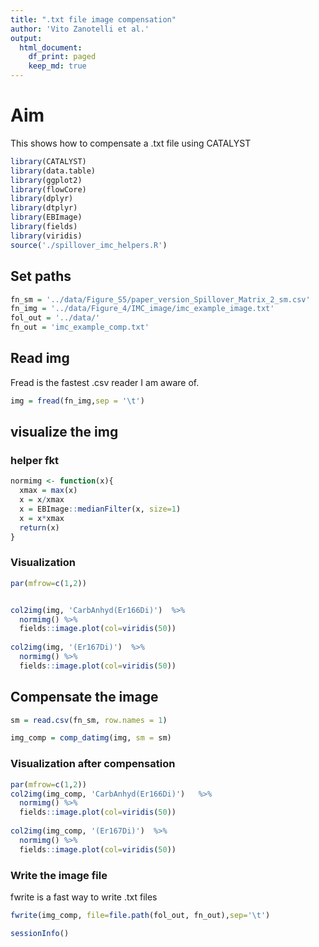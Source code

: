 ```yaml
---
title: ".txt file image compensation"
author: 'Vito Zanotelli et al.'
output:
  html_document:
    df_print: paged
    keep_md: true
---
```

# Aim
This shows how to compensate a .txt file using CATALYST

```r
library(CATALYST)
library(data.table)
library(ggplot2)
library(flowCore)
library(dplyr)
library(dtplyr)
library(EBImage)
library(fields)
library(viridis)
source('./spillover_imc_helpers.R')
```
## Set paths
```r
fn_sm = '../data/Figure_S5/paper_version_Spillover_Matrix_2_sm.csv'
fn_img = '../data/Figure_4/IMC_image/imc_example_image.txt'
fol_out = '../data/'
fn_out = 'imc_example_comp.txt'
```

## Read img
Fread is the fastest .csv reader I am aware of.
```r
img = fread(fn_img,sep = '\t')
```

## visualize the img

### helper fkt
```r
normimg <- function(x){
  xmax = max(x)
  x = x/xmax
  x = EBImage::medianFilter(x, size=1)
  x = x*xmax
  return(x)
}
```


### Visualization
```r
par(mfrow=c(1,2))


col2img(img, 'CarbAnhyd(Er166Di)')  %>%
  normimg() %>%
  fields::image.plot(col=viridis(50))
  
col2img(img, '(Er167Di)')  %>%
  normimg() %>%
  fields::image.plot(col=viridis(50))
```
## Compensate the image

```r
sm = read.csv(fn_sm, row.names = 1)

img_comp = comp_datimg(img, sm = sm)

```
### Visualization after compensation
```r
par(mfrow=c(1,2))
col2img(img_comp, 'CarbAnhyd(Er166Di)')   %>%
  normimg() %>%
  fields::image.plot(col=viridis(50))
  
col2img(img_comp, '(Er167Di)')  %>%
  normimg() %>%
  fields::image.plot(col=viridis(50))
```
### Write the image file

fwrite is a fast way to write .txt files
```r
fwrite(img_comp, file=file.path(fol_out, fn_out),sep='\t')
```

```r
sessionInfo()
```